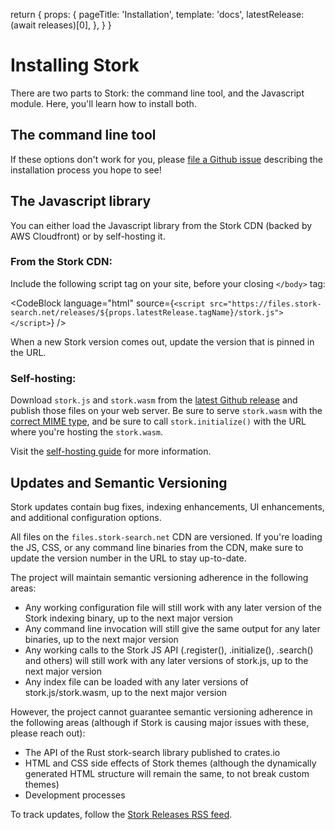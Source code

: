 
  return {
    props: {
      pageTitle: 'Installation',
      template: 'docs',
      latestRelease: (await releases)[0],
    },
  }
}

# Installing Stork

There are two parts to Stork: the command line tool, and the Javascript module. Here, you'll learn how to install both.

## The command line tool

<InstallTabs latestRelease={props.latestRelease} />

If these options don't work for you, please [file a Github issue](https://github.com/jameslittle230/stork/issues/new) describing the installation process you hope to see!

## The Javascript library

You can either load the Javascript library from the Stork CDN (backed by AWS Cloudfront) or by self-hosting it.

### From the Stork CDN:

Include the following script tag on your site, before your closing `</body>` tag:

<CodeBlock
  language="html"
  source={`<script src="https://files.stork-search.net/releases/${props.latestRelease.tagName}/stork.js"></script>`}
/>

When a new Stork version comes out, update the version that is pinned in the URL.

### Self-hosting:

Download `stork.js` and `stork.wasm` from the [latest Github release](https://github.com/jameslittle230/stork/releases) and publish those files on your web server. Be sure to serve `stork.wasm` with the [correct MIME type](/docs/self-hosting), and be sure to call `stork.initialize()` with the URL where you're hosting the `stork.wasm`.

Visit the [self-hosting guide](/docs/self-hosting) for more information.

## Updates and Semantic Versioning

Stork updates contain bug fixes, indexing enhancements, UI enhancements, and additional configuration options.

All files on the `files.stork-search.net` CDN are versioned. If you're loading the JS, CSS, or any command line binaries from the CDN, make sure to update the version number in the URL to stay up-to-date.

The project will maintain semantic versioning adherence in the following areas:

- Any working configuration file will still work with any later version of the Stork indexing binary, up to the next major version
- Any command line invocation will still give the same output for any later binaries, up to the next major version
- Any working calls to the Stork JS API (.register(), .initialize(), .search() and others) will still work with any later versions of stork.js, up to the next major version
- Any index file can be loaded with any later versions of stork.js/stork.wasm, up to the next major version

However, the project cannot guarantee semantic versioning adherence in the following areas (although if Stork is causing major issues with these, please reach out):

- The API of the Rust stork-search library published to crates.io
- HTML and CSS side effects of Stork themes (although the dynamically generated HTML structure will remain the same, to not break custom themes)
- Development processes

To track updates, follow the [Stork Releases RSS feed](https://github.com/jameslittle230/stork/releases.atom).
